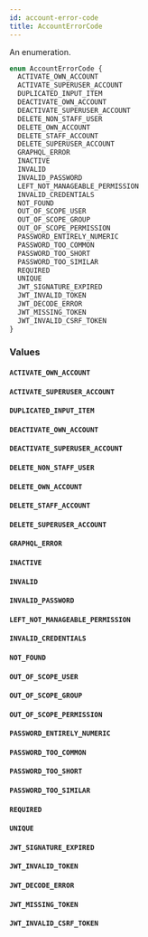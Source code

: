 ```yaml
---
id: account-error-code
title: AccountErrorCode
---
```


An enumeration.

```graphql
enum AccountErrorCode {
  ACTIVATE_OWN_ACCOUNT
  ACTIVATE_SUPERUSER_ACCOUNT
  DUPLICATED_INPUT_ITEM
  DEACTIVATE_OWN_ACCOUNT
  DEACTIVATE_SUPERUSER_ACCOUNT
  DELETE_NON_STAFF_USER
  DELETE_OWN_ACCOUNT
  DELETE_STAFF_ACCOUNT
  DELETE_SUPERUSER_ACCOUNT
  GRAPHQL_ERROR
  INACTIVE
  INVALID
  INVALID_PASSWORD
  LEFT_NOT_MANAGEABLE_PERMISSION
  INVALID_CREDENTIALS
  NOT_FOUND
  OUT_OF_SCOPE_USER
  OUT_OF_SCOPE_GROUP
  OUT_OF_SCOPE_PERMISSION
  PASSWORD_ENTIRELY_NUMERIC
  PASSWORD_TOO_COMMON
  PASSWORD_TOO_SHORT
  PASSWORD_TOO_SIMILAR
  REQUIRED
  UNIQUE
  JWT_SIGNATURE_EXPIRED
  JWT_INVALID_TOKEN
  JWT_DECODE_ERROR
  JWT_MISSING_TOKEN
  JWT_INVALID_CSRF_TOKEN
}
```

### Values

#### `ACTIVATE_OWN_ACCOUNT`

#### `ACTIVATE_SUPERUSER_ACCOUNT`

#### `DUPLICATED_INPUT_ITEM`

#### `DEACTIVATE_OWN_ACCOUNT`

#### `DEACTIVATE_SUPERUSER_ACCOUNT`

#### `DELETE_NON_STAFF_USER`

#### `DELETE_OWN_ACCOUNT`

#### `DELETE_STAFF_ACCOUNT`

#### `DELETE_SUPERUSER_ACCOUNT`

#### `GRAPHQL_ERROR`

#### `INACTIVE`

#### `INVALID`

#### `INVALID_PASSWORD`

#### `LEFT_NOT_MANAGEABLE_PERMISSION`

#### `INVALID_CREDENTIALS`

#### `NOT_FOUND`

#### `OUT_OF_SCOPE_USER`

#### `OUT_OF_SCOPE_GROUP`

#### `OUT_OF_SCOPE_PERMISSION`

#### `PASSWORD_ENTIRELY_NUMERIC`

#### `PASSWORD_TOO_COMMON`

#### `PASSWORD_TOO_SHORT`

#### `PASSWORD_TOO_SIMILAR`

#### `REQUIRED`

#### `UNIQUE`

#### `JWT_SIGNATURE_EXPIRED`

#### `JWT_INVALID_TOKEN`

#### `JWT_DECODE_ERROR`

#### `JWT_MISSING_TOKEN`

#### `JWT_INVALID_CSRF_TOKEN`
